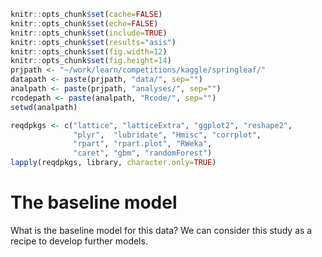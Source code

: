 ```r

knitr::opts_chunk$set(cache=FALSE)
knitr::opts_chunk$set(echo=FALSE)
knitr::opts_chunk$set(include=TRUE)
knitr::opts_chunk$set(results="asis")
knitr::opts_chunk$set(fig.width=12)
knitr::opts_chunk$set(fig.height=14)
prjpath <- "~/work/learn/competitions/kaggle/springleaf/"
datapath <- paste(prjpath, "data/", sep="")
analpath <- paste(prjpath, "analyses/", sep="")
rcodepath <- paste(analpath, "Rcode/", sep="")
setwd(analpath)

```
```r

reqdpkgs <- c("lattice", "latticeExtra", "ggplot2", "reshape2",
              "plyr",  "lubridate", "Hmisc", "corrplot",
              "rpart", "rpart.plot", "RWeka",
              "caret", "gbm", "randomForest")
lapply(reqdpkgs, library, character.only=TRUE)

```
# The baseline model

What is the baseline model for this data? We can consider this study
as a recipe to develop further models.
